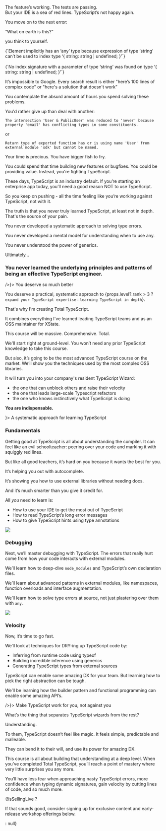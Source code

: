 
<Section className="text-center pt-48 pb-24 prose-p:max-w-lg" backgroundImage="/assets/landing/bg-sea-of-red-lines@2x.png">

The feature’s working. The tests are passing. <br className="md:block hidden" />But your IDE is a sea of red lines. TypeScript’s not happy again.

You move on to the next error:

<p className="font-heading text-4xl">“What on earth is this?”</p>

you think to yourself.

<ErrorFromHell>
  {`Element implicitly has an ‘any’ type because expression of type ‘string’ can’t be used to index type ‘{ string: string | undefined; }’`}
  <br />
  <br />
  {`No index signature with a parameter of type ‘string’ was found on type ‘{ string: string | undefined; }’`}
</ErrorFromHell>

</Section>

<Section className="bg-gradient-to-b from-transparent to-[#081021]" backgroundImage="/assets/landing/5-red stars.png">

It’s impossible to Google. Every search result is either "here’s 100 lines of complex code" or "here's a solution that doesn't work”

You contemplate the absurd amount of hours you spend solving these problems.

You'd rather give up than deal with another:

<TypeError>

`The intersection 'User & PublicUser' was reduced to 'never' because property 'email' has conflicting types in some constituents.`

</TypeError>

<p className="text-center">or</p>

<TypeError>

`Return type of exported function has or is using name 'User' from external module 'sdk' but cannot be named. `

</TypeError>

</Section>

<Section className="bg-[#081021] pb-16 sm:pt-24 pt-10">

<SectionHeading className="max-w-2xl">
  Your time is precious. You have bigger fish to fry.
</SectionHeading>

You could spend that time building new features or bugfixes. You could be providing value. Instead, you're fighting TypeScript.

These days, TypeScript is an industry default. If you’re starting an enterprise app today, you’ll need a good reason NOT to use TypeScript.

So you keep on pushing - all the time feeling like you’re working against TypeScript, not with it.

The truth is that you never truly learned TypeScript, at least not in depth. That's the source of your pain.

You never developed a systematic approach to solving type errors.

You never developed a mental model for understanding when to use <span className="text-rose-400">any</span>.

You never understood the power of generics.

Ultimately…

### You never learned the underlying principles and patterns of being an effective TypeScript engineer.

</Section>

<Section className="pt-10" slot={<Image
  src="/assets/landing/bg-divider-3.png"
  layout="fill"
  className="pointer-events-none object-contain select-none"
  objectPosition="top center"
  
/>}>
<SectionHeading className="max-w-sm" dividerTop="/assets/landing/divider-8@2x.png" dividerBottom="/assets/landing/divider-7@2x.png">
You deserve so much better
</SectionHeading>

You deserve a practical, systematic approach to {props.level?.rank > 3 ? `expand your TypeScript expertise` : `learning TypeScript in depth`}.

That's why I'm creating Total TypeScript.

It combines everything I've learned leading TypeScript teams and as an OSS maintainer for XState.

This course will be massive. Comprehensive. Total.

We'll start right at ground-level. You won’t need any prior TypeScript knowledge to take this course.

But also, it’s going to be the most advanced TypeScript course on the market. We’ll show you the techniques used by the most complex OSS libraries.

It will turn you into your company's resident TypeScript Wizard:

- the one that can unblock others and raise their velocity
- the one that leads large-scale Typescript refactors
- the one who knows instinctively what TypeScript is doing

**You are indispensable.**

</Section>

<Section className="py-24 bg-[#081021]" slot={<Image
  src="/assets/landing/bg-divider-4.png"
  layout="fill"
  className="pointer-events-none object-contain select-none"
  objectPosition="top center"
/>}>
<SectionHeading className="max-w-xl" dividerTop="/assets/landing/divider-5@2x.png" dividerBottom="/assets/landing/divider-4@2x.png">
A systematic approach for learning TypeScript
</SectionHeading>

### Fundamentals

Getting good at TypeScript is all about understanding the compiler. It can feel like an evil schoolteacher: peering over your code and marking it with squiggly red lines.

But like all good teachers, it’s hard on you because it wants the best for you.

It’s helping you out with autocomplete.

It’s showing you how to use external libraries without needing docs.

And it’s much smarter than you give it credit for.

All _you_ need to learn is:

- How to use your IDE to get the most out of TypeScript
- How to read TypeScript’s long error messages
- How to give TypeScript hints using type annotations

<div className="pointer-events-none relative -z-10 flex h-24 w-full translate-y-16 select-none items-center justify-center overflow-visible">
  <Image
    src="/assets/landing/bg-divider-5.png"
    width={1512 / 1.2}
    height={378 / 1.2}
  />
</div>

### Debugging

Next, we’ll master debugging with TypeScript. The errors that really hurt come from how your code interacts with external modules.

We’ll learn how to deep-dive `node_modules` and TypeScript’s own declaration files.

We’ll learn about advanced patterns in external modules, like namespaces, function overloads and interface augmentation.

We’ll learn how to solve type errors at source, not just plastering over them with `any`.

<div className="pointer-events-none relative -z-10 flex h-24 w-56 translate-x-80 translate-y-24 select-none items-center justify-center overflow-visible sm:w-full sm:translate-x-1/4 sm:translate-y-56">
  <Image
    src="/assets/landing/cloud@2x.png"
    width={1184 / 3}
    height={1367 / 3}
  />
</div>

### Velocity

Now, it’s time to go fast.

We’ll look at techniques for DRY-ing up TypeScript code by:

- Inferring from runtime code using <span className="text-rose-400">typeof</span>
- Building incredible inference using generics
- Generating TypeScript types from external sources

TypeScript can enable some amazing DX for your team. But learning how to pick the right abstraction can be tough.

We’ll be learning how the builder pattern and functional programming can enable some amazing API’s.

</Section>

<Section className="pt-10" slot={<Image
  src="/assets/landing/bg-divider-6.png"
  layout="fill"
  className="pointer-events-none object-contain select-none"
  objectPosition="top center"
  
/>}>
<SectionHeading className="max-w-sm" dividerTop="/assets/landing/divider-1@2x.png" dividerBottom="/assets/landing/divider-2@2x.png">
Make TypeScript work for you, not against you
</SectionHeading>

What’s the thing that separates TypeScript wizards from the rest?

Understanding.

To them, TypeScript doesn’t feel like magic. It feels simple, predictable and malleable.

They can bend it to their will, and use its power for amazing DX.

This course is all about building that understanding at a deep level. When you’ve completed Total TypeScript, you’ll reach a point of mastery where very little surprises you any more.

You’ll have less fear when approaching nasty TypeScript errors, more confidence when typing dynamic signatures, gain velocity by cutting lines of code, and so much more.

{!isSellingLive ? <p>If that sounds good, consider signing up for exclusive content and early-release workshop offerings below.</p> : null}

</Section>
